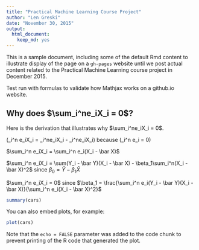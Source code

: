 ```yaml
---
title: "Practical Machine Learning Course Project"
author: "Len Greski"
date: "November 30, 2015"
output: 
  html_document: 
    keep_md: yes
---
```


This is a sample document, including some of the default Rmd content to illustrate display of the page on a `gh-pages` website until we post actual content related to the Practical Machine Learning course project in December 2015. 

Test run with formulas to validate how Mathjax works on a github.io website. 

## Why does $\sum_i^ne_iX_i = 0$?

Here is the derivation that illustrates why $\sum_i^ne_iX_i = 0$. 

\(\sum_i^n e_iX_i = \sum_i^ne_iX_i - \sum_i^ne_i\bar X_i\)  because \(\sum_i^n e_i = 0\)

$\sum_i^n e_iX_i = \sum_i^n e_i(X_i - \bar X)$

$\sum_i^n e_iX_i = \sum(Y_i - \bar Y)(X_i - \bar X) - \beta_1\sum_i^n(X_i - \bar X)^2$ since $\beta_0 = \bar Y - \beta_1\bar X$ 

$\sum_i^n e_iX_i = 0$ since $\beta_1 = \frac{\sum_i^n e_i(Y_i - \bar Y)(X_i - \bar X)}{\sum_i^n e_i(X_i - \bar X)^2}$

```r
summary(cars)
```

You can also embed plots, for example:

```r
plot(cars)
```

Note that the `echo = FALSE` parameter was added to the code chunk to prevent printing of the R code that generated the plot.
